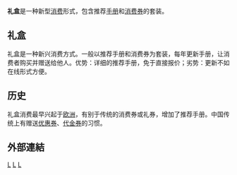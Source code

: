 '''礼盒'''是一种新型[[消费|消费]]形式，包含推荐[[手册|手册]]和[[消费券|消费券]]的套装。

== 礼盒 ==
礼盒是一种新兴消费方式。一般以推荐手册和消费券为套装，每年更新手册，让消费者购买并赠送给他人。优势：详细的推荐手册，免于直接报价；劣势：更新不如在线形式方便。

== 历史 ==
礼盒消费最早兴起于[[欧洲|欧洲]]，有别于传统的消费券或礼券，增加了推荐手册。中国传统上有赠送[[优惠券|优惠券]]、[[代金券|代金券]]的习惯。

==外部連結==

{{commonscat|禮盒}}

[[Category:商业|L]]
[[Category:餽贈|L]]
[[Category:包装|L]]